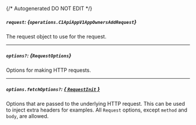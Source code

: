 {/* Autogenerated DO NOT EDIT  */}

##### `request`: *{`operations.C1ApiAppV1AppOwnersAddRequest`}*
The request object to use for the request.
<Collapsible openLabel={Labels.showProperties} closeLabel={Labels.hideProperties}>
    <C1ApiAppV1AppOwnersAddRequest/>
</Collapsible>

---
##### `options?`: *{`RequestOptions`}*
Options for making HTTP requests.

---
##### `options.fetchOptions?`: [*{ `RequestInit` }*](https://developer.mozilla.org/en-US/docs/Web/API/Request/Request#options)
Options that are passed to the underlying HTTP request. This can be used to inject extra headers for examples. All `Request` options, except `method` and `body`, are allowed.


